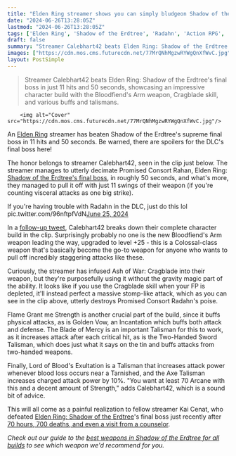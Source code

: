 ```yaml
---
title: "Elden Ring streamer shows you can simply bludgeon Shadow of the Erdtree's awful final boss to death - in just 50 seconds and with only 11 hits"
date: "2024-06-26T13:28:05Z"
lastmod: "2024-06-26T13:28:05Z"
tags: ['Elden Ring', 'Shadow of the Erdtree', 'Radahn', 'Action RPG', 'Gaming', 'Colossal-Class Weapon', "Bloodfiend's Arm", 'Cragblade', 'Flame Grant Me Strength', 'Golden Vow', 'Blade of Mercy', 'Two-Handed Sword Talisman', "Lord of Blood's Exultation", 'Axe Talisman']
draft: false
summary: "Streamer Calebhart42 beats Elden Ring: Shadow of the Erdtree's final boss in just 11 hits and 50 seconds, showcasing an impressive character build with the Bloodfiend's Arm weapon, Cragblade skill, and various buffs and talismans."
images: ["https://cdn.mos.cms.futurecdn.net/77MrQNhMgzwRYWgQnXfWvC.jpg"]
layout: PostSimple
---
```

> Streamer Calebhart42 beats Elden Ring: Shadow of the Erdtree's final boss in just 11 hits and 50 seconds, showcasing an impressive character build with the Bloodfiend's Arm weapon, Cragblade skill, and various buffs and talismans.


        <img alt="Cover" src="https://cdn.mos.cms.futurecdn.net/77MrQNhMgzwRYWgQnXfWvC.jpg"/>
        
An [Elden Ring](https://www.gamesradar.com/elden-ring-guide/) streamer has beaten Shadow of the Erdtree's supreme final boss in 11 hits and 50 seconds. Be warned, there are spoilers for the DLC's final boss here!

The honor belongs to streamer Calebhart42, seen in the clip just below. The streamer manages to utterly decimate Promised Consort Rahan, Elden Ring: [Shadow of the Erdtree's final boss](https://www.gamesradar.com/games/action-rpg/shadow-of-the-erdtree-radahn-final-boss/), in roughly 50 seconds, and what's more, they managed to pull it off with just 11 swings of their weapon (if you're counting visceral attacks as one big strike).

If you're having trouble with Radahn in the DLC, just do this lol pic.twitter.com/96nftpfVdN[June 25, 2024](https://twitter.com/calebhart42/status/1805454606731784447)

In a [follow-up tweet](https://x.com/calebhart42/status/1805694777465487631), Calebhart42 breaks down their complete character build in the clip. Surprisingly probably no one is the new Bloodfiend's Arm weapon leading the way, upgraded to level +25 - this is a Colossal-class weapon that's basically become the go-to weapon for anyone who wants to pull off incredibly staggering attacks like these.

Curiously, the streamer has infused Ash of War: Cragblade into their weapon, but they're purposefully using it without the gravity magic part of the ability. It looks like if you use the Cragblade skill when your FP is depleted, it'll instead perfect a massive stomp-like attack, which as you can see in the clip above, utterly destroys Promised Consort Radahn's poise.

Flame Grant me Strength is another crucial part of the build, since it buffs physical attacks, as is Golden Vow, an Incantation which buffs both attack and defense. The Blade of Mercy is an important Talisman for this to work, as it increases attack after each critical hit, as is the Two-Handed Sword Talisman, which does just what it says on the tin and buffs attacks from two-handed weapons. 

Finally, Lord of Blood's Exultation is a Talisman that increases attack power whenever blood loss occurs near a Tarnished, and the Axe Talisman increases charged attack power by 10%. "You want at least 70 Arcane with this and a decent amount of Strength," adds Calebhart42, which is a sound bit of advice.

This will all come as a painful realization to fellow streamer Kai Cenat, who defeated [Elden Ring: Shadow of the Erdtree](https://www.gamesradar.com/games/action-rpg/elden-ring-shadow-of-the-erdtree-guide/)'s final boss just recently after [70 hours, 700 deaths, and even a visit from a counselor](https://www.gamesradar.com/games/action-rpg/after-nearly-70-hours-700-deaths-and-a-visit-from-a-counselor-kai-cenat-beats-shadow-of-the-erdtrees-final-boss/). 

*Check out our guide to the *[<em>best weapons in Shadow of the Erdtree for all builds</em>](https://www.gamesradar.com/games/action-rpg/shadow-of-the-erdtree-weapons-best/)* to see which weapon we'd recommend for you.*
        